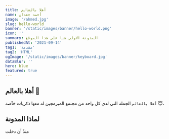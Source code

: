 ```yaml
---
title: أهلا بالعالم
name: أحمد جعدان
image: '/ahmed.jpg'
slug: hello-world
banner: '/static/images/banner/hello-world.png'
icon: ''
summary: المدونة الاولى هنا على هذا الموقع
publishedAt: '2021-09-14'
tag1: 'مقدمة'
tag2: 'HTML'
ogImage: '/static/images/banner/keyboard.jpg'
dataBlur: ''
hero: blue
featured: true
---
```


## أهلا بالعالم 👋

`أهلا بالعالم` الجملة التي لدى كل واحد من مجتمع المبرمجين له معها ذكريات خآصة 😇، 

## لماذا المدونة

منذُ أن دخلت 